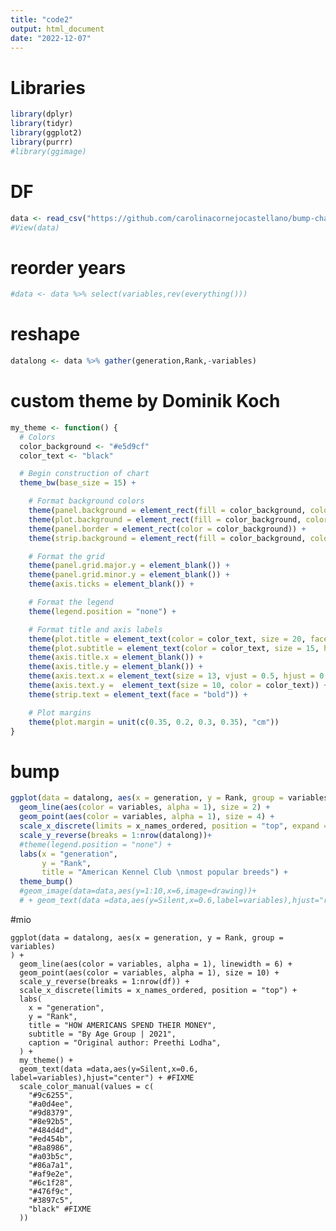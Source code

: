 ```yaml
---
title: "code2"
output: html_document
date: "2022-12-07"
---
```


# Libraries
```r
library(dplyr)
library(tidyr)
library(ggplot2)
library(purrr)
#library(ggimage)
```

# DF
```r
data <- read_csv("https://github.com/carolinacornejocastellano/bump-chart/raw/main/data2.csv")
#View(data)
```

# reorder years
```r
#data <- data %>% select(variables,rev(everything()))
```

# reshape
```r
datalong <- data %>% gather(generation,Rank,-variables)
```

# custom theme by Dominik Koch
```r
my_theme <- function() {
  # Colors
  color_background <- "#e5d9cf"
  color_text <- "black"

  # Begin construction of chart
  theme_bw(base_size = 15) +

    # Format background colors
    theme(panel.background = element_rect(fill = color_background, color = color_background)) +
    theme(plot.background = element_rect(fill = color_background, color = color_background)) +
    theme(panel.border = element_rect(color = color_background)) +
    theme(strip.background = element_rect(fill = color_background, color = color_background)) +

    # Format the grid
    theme(panel.grid.major.y = element_blank()) +
    theme(panel.grid.minor.y = element_blank()) +
    theme(axis.ticks = element_blank()) +

    # Format the legend
    theme(legend.position = "none") +

    # Format title and axis labels
    theme(plot.title = element_text(color = color_text, size = 20, face = "bold", hjust = 0.5, )) +
    theme(plot.subtitle = element_text(color = color_text, size = 15, hjust = 0.5, )) +
    theme(axis.title.x = element_blank()) +
    theme(axis.title.y = element_blank()) +
    theme(axis.text.x = element_text(size = 13, vjust = 0.5, hjust = 0.5, color = color_text, face = "bold")) +
    theme(axis.text.y =  element_text(size = 10, color = color_text)) +
    theme(strip.text = element_text(face = "bold")) +

    # Plot margins
    theme(plot.margin = unit(c(0.35, 0.2, 0.3, 0.35), "cm"))
}
```

# bump
```r
ggplot(data = datalong, aes(x = generation, y = Rank, group = variables)) +
  geom_line(aes(color = variables, alpha = 1), size = 2) +
  geom_point(aes(color = variables, alpha = 1), size = 4) +
  scale_x_discrete(limits = x_names_ordered, position = "top", expand = c(0.30, 0))+
  scale_y_reverse(breaks = 1:nrow(datalong))+
  #theme(legend.position = "none") +
  labs(x = "generation",
       y = "Rank",
       title = "American Kennel Club \nmost popular breeds") +
  theme_bump()  
  #geom_image(data=data,aes(y=1:10,x=6,image=drawing))+
  # + geom_text(data =data,aes(y=Silent,x=0.6,label=variables),hjust="right")
```

#mio
```{#r}
ggplot(data = datalong, aes(x = generation, y = Rank, group = variables)
) +
  geom_line(aes(color = variables, alpha = 1), linewidth = 6) +
  geom_point(aes(color = variables, alpha = 1), size = 10) +
  scale_y_reverse(breaks = 1:nrow(df)) +
  scale_x_discrete(limits = x_names_ordered, position = "top") +
  labs(
    x = "generation",
    y = "Rank",
    title = "HOW AMERICANS SPEND THEIR MONEY",
    subtitle = "By Age Group | 2021",
    caption = "Original author: Preethi Lodha",
  ) +
  my_theme() +
  geom_text(data =data,aes(y=Silent,x=0.6, label=variables),hjust="center") + #FIXME
  scale_color_manual(values = c(
    "#9c6255",
    "#a0d4ee",
    "#9d8379",
    "#8e92b5",
    "#484d4d",
    "#ed454b",
    "#8a8986",
    "#a03b5c",
    "#86a7a1",
    "#af9e2e",
    "#6c1f28",
    "#476f9c",
    "#3897c5",
    "black" #FIXME
  ))
```

